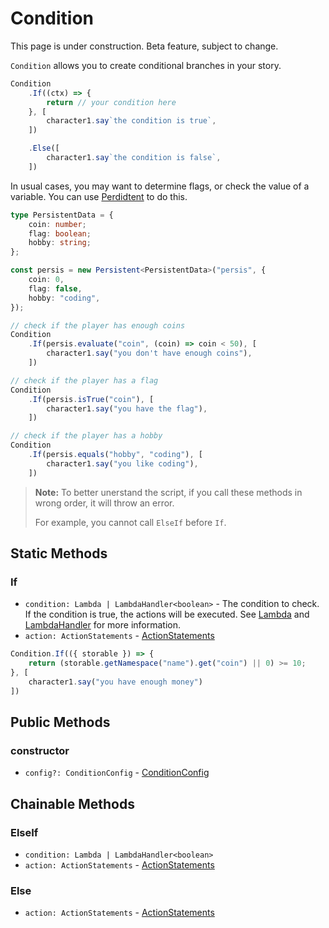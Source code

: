 
# Condition

<Callout type="warning" emoji="⚠️">
    This page is under construction.
</Callout>

<Callout type="warning" emoji="⚠️">
    Beta feature, subject to change.
</Callout>

`Condition` allows you to create conditional branches in your story.

```typescript
Condition
    .If((ctx) => {
        return // your condition here
    }, [
        character1.say`the condition is true`,
    ])

    .Else([
        character1.say`the condition is false`,
    ])
```

In usual cases, you may want to determine flags, or check the value of a variable. You can use [Perdidtent](./persistent) to do this.

```typescript
type PersistentData = {
    coin: number;
    flag: boolean;
    hobby: string;
};

const persis = new Persistent<PersistentData>("persis", {
    coin: 0,
    flag: false,
    hobby: "coding",
});

// check if the player has enough coins
Condition
    .If(persis.evaluate("coin", (coin) => coin < 50), [
        character1.say("you don't have enough coins"),
    ])

// check if the player has a flag
Condition
    .If(persis.isTrue("coin"), [
        character1.say("you have the flag"),
    ])

// check if the player has a hobby
Condition
    .If(persis.equals("hobby", "coding"), [
        character1.say("you like coding"),
    ])
```

> **Note:** To better unerstand the script, if you call these methods in wrong order, it will throw an error.
> 
> For example, you cannot call `ElseIf` before `If`.

## Static Methods

### If

<Steps>

- `condition: Lambda | LambdaHandler<boolean>` - The condition to check. If the condition is true, the actions will be executed. See [Lambda](../types/Lambda) and [LambdaHandler](../types/LambdaHandler) for more information.
- `action: ActionStatements` - [ActionStatements](../types/ActionStatements)

```typescript
Condition.If(({ storable }) => {
    return (storable.getNamespace("name").get("coin") || 0) >= 10;
}, [
    character1.say("you have enough money")
])
```

</Steps>

## Public Methods

### constructor

<Steps>

- `config?: ConditionConfig` - [ConditionConfig](../types/ConditionConfig)

</Steps>

## Chainable Methods

### ElseIf

<Steps>

- `condition: Lambda | LambdaHandler<boolean>`
- `action: ActionStatements` - [ActionStatements](../types/ActionStatements)

</Steps>

### Else

<Steps>

- `action: ActionStatements` - [ActionStatements](../types/ActionStatements)

</Steps>


